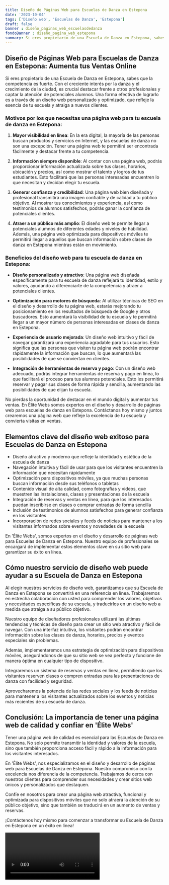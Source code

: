 ```yaml
---
title: Diseño de Páginas Web para Escuelas de Danza en Estepona
date: '2023-10-04'
tags: ['Diseño web', 'Escuelas de Danza', 'Estepona']
draft: false
banner : diseño_paginas_web_escuelasdedanza
fondoBanner : diseño_pagina_web_estepona
summary: Si eres propietario de una Escuela de Danza en Estepona, sabes que la competencia es fuerte. Con el creciente interés por la danza y el crecimiento de la ciudad, es crucial destacar frente a otros profesionales y captar la atención de potenciales alumnos. Una forma efectiva de lograrlo es a través de un diseño web personalizado y optimizado, que refleje la esencia de tu escuela y atraiga a nuevos clientes.
---
```


## **Diseño de Páginas Web para Escuelas de Danza en Estepona: Aumenta tus Ventas Online**

Si eres propietario de una Escuela de Danza en Estepona, sabes que la competencia es fuerte. Con el creciente interés por la danza y el crecimiento de la ciudad, es crucial destacar frente a otros profesionales y captar la atención de potenciales alumnos. Una forma efectiva de lograrlo es a través de un diseño web personalizado y optimizado, que refleje la esencia de tu escuela y atraiga a nuevos clientes.

### **Motivos por los que necesitas una página web para tu escuela de danza en Estepona:**

1. **Mayor visibilidad en línea**: En la era digital, la mayoría de las personas buscan productos y servicios en Internet, y las escuelas de danza no son una excepción. Tener una página web te permitirá ser encontrada fácilmente y destacar frente a tu competencia.

2. **Información siempre disponible**: Al contar con una página web, podrás proporcionar información actualizada sobre tus clases, horarios, ubicación y precios, así como mostrar el talento y logros de tus estudiantes. Esto facilitará que las personas interesadas encuentren lo que necesitan y decidan elegir tu escuela.

3. **Generar confianza y credibilidad**: Una página web bien diseñada y profesional transmitirá una imagen confiable y de calidad a tu público objetivo. Al mostrar tus conocimientos y experiencia, así como testimonios de alumnos satisfechos, podrás ganar la confianza de potenciales clientes.

4. **Atraer a un público más amplio**: El diseño web te permite llegar a potenciales alumnos de diferentes edades y niveles de habilidad. Además, una página web optimizada para dispositivos móviles te permitirá llegar a aquellos que buscan información sobre clases de danza en Estepona mientras están en movimiento.

### **Beneficios del diseño web para tu escuela de danza en Estepona:**

- **Diseño personalizado y atractivo**: Una página web diseñada específicamente para tu escuela de danza reflejará tu identidad, estilo y valores, ayudando a diferenciarte de la competencia y atraer a potenciales clientes.

- **Optimización para motores de búsqueda**: Al utilizar técnicas de SEO en el diseño y desarrollo de tu página web, estarás mejorando tu posicionamiento en los resultados de búsqueda de Google y otros buscadores. Esto aumentará la visibilidad de tu escuela y te permitirá llegar a un mayor número de personas interesadas en clases de danza en Estepona.

- **Experiencia de usuario mejorada**: Un diseño web intuitivo y fácil de navegar garantizará una experiencia agradable para tus usuarios. Esto significa que las personas que visiten tu página web podrán encontrar rápidamente la información que buscan, lo que aumentará las posibilidades de que se conviertan en clientes.

- **Integración de herramientas de reserva y pago**: Con un diseño web adecuado, podrás integrar herramientas de reserva y pago en línea, lo que facilitará el proceso para tus alumnos potenciales. Esto les permitirá reservar y pagar sus clases de forma rápida y sencilla, aumentando las posibilidades de que elijan tu escuela.

No pierdas la oportunidad de destacar en el mundo digital y aumentar tus ventas. En Élite Webs somos expertos en el diseño y desarrollo de páginas web para escuelas de danza en Estepona. Contáctanos hoy mismo y juntos crearemos una página web que refleje la excelencia de tu escuela y convierta visitas en ventas.

<GifSeo />

<Cta />

## Elementos clave del diseño web exitoso para Escuelas de Danza en Estepona

- Diseño atractivo y moderno que refleje la identidad y estética de la escuela de danza
- Navegación intuitiva y fácil de usar para que los visitantes encuentren la información que necesitan rápidamente
- Optimización para dispositivos móviles, ya que muchas personas buscan información desde sus teléfonos o tabletas
- Contenido visual de alta calidad, como fotografías y videos, que muestren las instalaciones, clases y presentaciones de la escuela
- Integración de reservas y ventas en línea, para que los interesados puedan inscribirse en clases o comprar entradas de forma sencilla
- Inclusión de testimonios de alumnos satisfechos para generar confianza en los visitantes
- Incorporación de redes sociales y feeds de noticias para mantener a los visitantes informados sobre eventos y novedades de la escuela

En 'Élite Webs', somos expertos en el diseño y desarrollo de páginas web para Escuelas de Danza en Estepona. Nuestro equipo de profesionales se encargará de implementar estos elementos clave en su sitio web para garantizar su éxito en línea.

## Cómo nuestro servicio de diseño web puede ayudar a su Escuela de Danza en Estepona

Al elegir nuestros servicios de diseño web, garantizamos que su Escuela de Danza en Estepona se convertirá en una referencia en línea. Trabajaremos en estrecha colaboración con usted para comprender los valores, objetivos y necesidades específicas de su escuela, y traducirlos en un diseño web a medida que atraiga a su público objetivo.

Nuestro equipo de diseñadores profesionales utilizará las últimas tendencias y técnicas de diseño para crear un sitio web atractivo y fácil de navegar. Con una interfaz intuitiva, los visitantes podrán encontrar información sobre las clases de danza, horarios, precios y eventos especiales sin problemas.

Además, implementaremos una estrategia de optimización para dispositivos móviles, asegurándonos de que su sitio web se vea perfecto y funcione de manera óptima en cualquier tipo de dispositivo.

Integraremos un sistema de reservas y ventas en línea, permitiendo que los visitantes reserven clases o compren entradas para las presentaciones de danza con facilidad y seguridad.

Aprovecharemos la potencia de las redes sociales y los feeds de noticias para mantener a los visitantes actualizados sobre los eventos y noticias más recientes de su escuela de danza.

## Conclusión: La importancia de tener una página web de calidad y confiar en 'Élite Webs'

Tener una página web de calidad es esencial para las Escuelas de Danza en Estepona. No solo permite transmitir la identidad y valores de la escuela, sino que también proporciona acceso fácil y rápido a la información para los visitantes interesados.

En 'Élite Webs', nos especializamos en el diseño y desarrollo de páginas web para Escuelas de Danza en Estepona. Nuestro compromiso con la excelencia nos diferencia de la competencia. Trabajamos de cerca con nuestros clientes para comprender sus necesidades y crear sitios web únicos y personalizados que destaquen.

Confíe en nosotros para crear una página web atractiva, funcional y optimizada para dispositivos móviles que no solo atraerá la atención de su público objetivo, sino que también se traducirá en un aumento de ventas y reservas.

¡Contáctenos hoy mismo para comenzar a transformar su Escuela de Danza en Estepona en un éxito en línea!

<Video />

<CtaBot job='Escuelas de Danza' city='Estepona'/>

<Gmaps query='Estepona+españa+maps' />